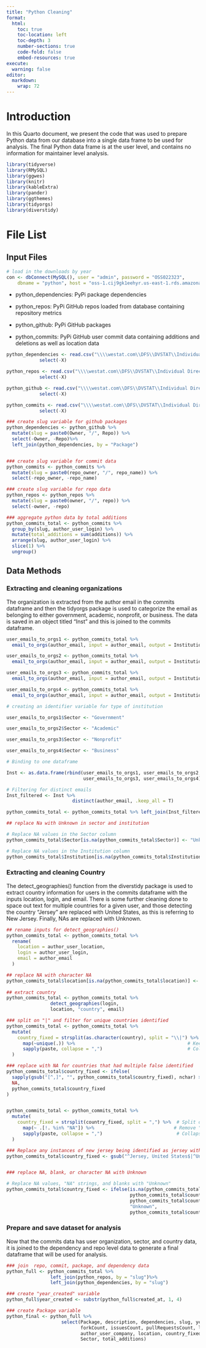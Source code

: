---
title: "Python Cleaning"
format: 
  html:
    toc: true
    toc-location: left
    toc-depth: 3
    number-sections: true
    code-fold: false
    embed-resources: true
execute: 
  warning: false
editor: 
  markdown: 
    wrap: 72
---

# Introduction

In this Quarto document, we present the code that was used to prepare Python data from our database into a single data frame to be used for analysis. The final Python data frame is at the user level, and contains no information for maintainer level analysis. 

```{r, message=FALSE, eval=FALSE}
library(tidyverse)
library(RMySQL)
library(ggwes)
library(knitr)
library(kableExtra)
library(pander)
library(ggthemes)
library(tidyorgs)
library(diverstidy)
```

# File List

## Input Files

```{r, include=FALSE, eval=FALSE}
# load in the downloads by year
con <- dbConnect(MySQL(), user = "admin", password = "OSS022323",
    dbname = "python", host = "oss-1.cij9gk1eehyr.us-east-1.rds.amazonaws.com")
```

-   python_dependencies: PyPi package dependencies

-   python_repos: PyPi GitHub repos loaded from database containing repository metrics

-   python_github: PyPi GitHub packages

-   python_commits: PyPi GitHub user commit data containing additions and deletions as well as location data

```{r, eval=FALSE}
python_dependencies <- read.csv("\\\\westat.com\\DFS\\DVSTAT\\Individual Directories\\Askew\\Paper_Data\\python_dependencies.csv") %>%
            select(-X)

python_repos <- read.csv("\\\\westat.com\\DFS\\DVSTAT\\Individual Directories\\Askew\\Paper_Data\\python_repos.csv") %>%
            select(-X)

python_github <- read.csv("\\\\westat.com\\DFS\\DVSTAT\\Individual Directories\\Askew\\Paper_Data\\python_github.csv") %>%
            select(-X)

python_commits <- read.csv("\\\\westat.com\\DFS\\DVSTAT\\Individual Directories\\Askew\\Paper_Data\\python_user_commits.csv") %>%
            select(-X)

```


```{r, eval=FALSE}
### create slug variable for github packages
python_dependencies <- python_github %>%
  mutate(slug = paste0(Owner, "/", Repo)) %>%
  select(-Owner, -Repo)%>%
  left_join(python_dependencies, by = "Package")


### create slug variable for commit data
python_commits <- python_commits %>%
  mutate(slug = paste0(repo_owner, "/", repo_name)) %>%
  select(-repo_owner, -repo_name)

### create slug variable for repo data
python_repos <- python_repos %>%
  mutate(slug = paste0(owner, "/", repo)) %>%
  select(-owner, -repo)

### aggregate python data by total additions
python_commits_total <- python_commits %>%
  group_by(slug, author_user_login) %>%
  mutate(total_additions = sum(additions)) %>%
  arrange(slug, author_user_login) %>%
  slice(1) %>%
  ungroup()
```

## Data Methods

### Extracting and cleaning organizations

The organization is extracted from the author email in the commits dataframe and then the tidyorgs package is used to categorize the email as belonging to either government, academic, nonprofit, or business. The data is saved in an object titled “Inst" and this is joined to the commits dataframe.

```{r, eval=FALSE}
user_emails_to_orgs1 <- python_commits_total %>%
  email_to_orgs(author_email, input = author_email, output = Institution, "government")

user_emails_to_orgs2 <- python_commits_total %>%
  email_to_orgs(author_email, input = author_email, output = Institution, "academic") 

user_emails_to_orgs3 <- python_commits_total %>%
  email_to_orgs(author_email, input = author_email, output = Institution, "nonprofit") 

user_emails_to_orgs4 <- python_commits_total %>%
  email_to_orgs(author_email, input = author_email, output = Institution, "business") 

# creating an identifier variable for type of institution

user_emails_to_orgs1$Sector <- "Government"

user_emails_to_orgs2$Sector <- "Academic"

user_emails_to_orgs3$Sector <- "Nonprofit"

user_emails_to_orgs4$Sector <- "Business"

# Binding to one dataframe

Inst <- as.data.frame(rbind(user_emails_to_orgs1, user_emails_to_orgs2, 
                            user_emails_to_orgs3, user_emails_to_orgs4))

# Filtering for distinct emails
Inst_filtered <- Inst %>%
                        distinct(author_email, .keep_all = T)

python_commits_total <- python_commits_total %>% left_join(Inst_filtered, by = "author_email")

## replace Na with Unknown in sector and institution

# Replace NA values in the Sector column
python_commits_total$Sector[is.na(python_commits_total$Sector)] <- "Unknown"

# Replace NA values in the Institution column
python_commits_total$Institution[is.na(python_commits_total$Institution)] <- "Unknown"
```


### Extracting and cleaning Country

The detect_geographies() function from the diverstidy package is used to extract country information for users in the commits dataframe with the inputs location, login, and email. There is some further cleaning done to space out text for multiple countries for a given user, and those detecting the country "Jersey" are replaced with United States, as this is referring to New Jersey. Finally, NAs are replaced with Unknown. 

```{r, eval=FALSE}
## rename inputs for detect_geographies()
python_commits_total <- python_commits_total %>%
  rename(
    location = author_user_location,
    login = author_user_login,
    email = author_email
  )

## replace NA with character NA 
python_commits_total$location[is.na(python_commits_total$location)] <- "NA"
              
## extract country
python_commits_total <- python_commits_total %>%
                detect_geographies(login, 
                location, "country", email)

### split on "|" and filter for unique countries identified 
python_commits_total <- python_commits_total %>%
  mutate(
    country_fixed = strsplit(as.character(country), split = "\\|") %>%   # Split on "|"
      map(~unique(.)) %>%                                         # Keep only unique values
      sapply(paste, collapse = ",")                               # Collapse back into a string
  )

### replace with NA for countries that had multiple false identified
python_commits_total$country_fixed <- ifelse(
  sapply(gsub("[^,]", "", python_commits_total$country_fixed), nchar) > 5,
  NA,
  python_commits_total$country_fixed
)


python_commits_total <- python_commits_total %>%
  mutate(
    country_fixed = strsplit(country_fixed, split = ",") %>%  # Split on comma
      map(~ .[!. %in% "NA"]) %>%                             # Remove "NA" values (note the space before "NA")
      sapply(paste, collapse = ",")                           # Collapse back into a string
  )

### Replace any instances of new jersey being identified as jersey with united states
python_commits_total$country_fixed <- gsub("^Jersey, United States$|^United States, Jersey$", "United States", python_commits_total$country_fixed)


### replace NA, blank, or character NA with Unknown

# Replace NA values, "NA" strings, and blanks with "Unknown"
python_commits_total$country_fixed <- ifelse(is.na(python_commits_total$country_fixed) | 
                                             python_commits_total$country_fixed == "NA" | 
                                             python_commits_total$country_fixed == "", 
                                             "Unknown", 
                                             python_commits_total$country_fixed)

```

### Prepare and save dataset for analysis

Now that the commits data has user organization, sector, and country data, it is joined to the dependency and repo level data to generate a final dataframe that will be used for analysis. 

```{r, eval=FALSE}
### join  repo, commit, package, and dependency data
python_full <- python_commits_total %>%
                left_join(python_repos, by = "slug")%>%
                left_join(python_dependencies, by = "slug")

### create "year_created" variable
python_full$year_created <- substr(python_full$created_at, 1, 4)

### create Package variable 
python_final <- python_full %>%
                    select(Package, description, dependencies, slug, year_created, stargazerCount,
                           forkCount, issuesCount, pullRequestsCount, login, email, author_name, author_user_pronouns,
                           author_user_company, location, country_fixed, Institution, 
                           Sector, total_additions)

```



